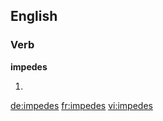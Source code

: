 ==English==

===Verb===
'''impedes'''

# {{third-person singular of|impede}}

[[de:impedes]]
[[fr:impedes]]
[[vi:impedes]]